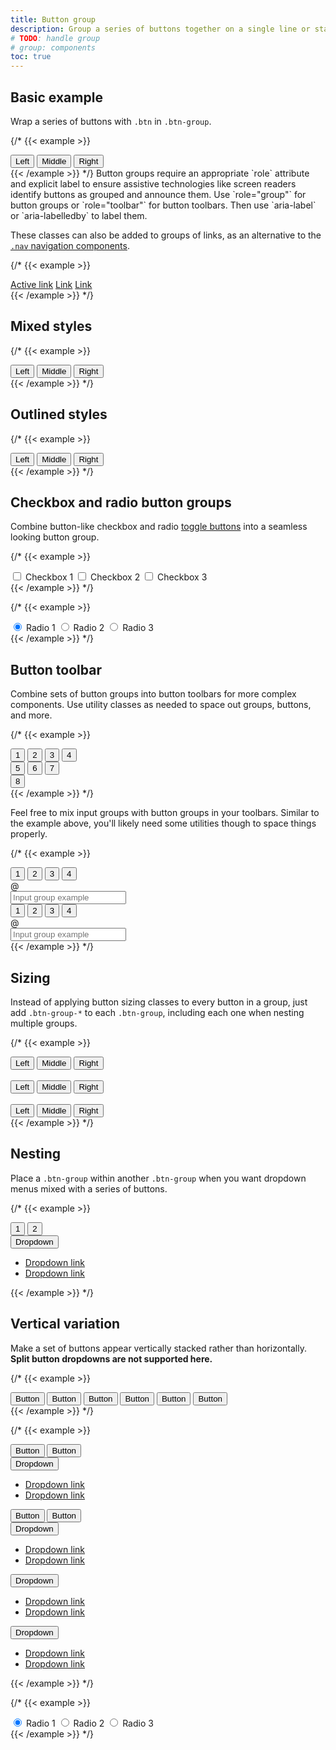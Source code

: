 ```yaml
---
title: Button group
description: Group a series of buttons together on a single line or stack them in a vertical column.
# TODO: handle group
# group: components
toc: true
---
```


## Basic example

Wrap a series of buttons with `.btn` in `.btn-group`.

{/* {{< example >}}
<div class="btn-group" role="group" aria-label="Basic example">
  <button type="button" class="btn btn-primary">Left</button>
  <button type="button" class="btn btn-primary">Middle</button>
  <button type="button" class="btn btn-primary">Right</button>
</div>
{{< /example >}} */}

<Callout>
Button groups require an appropriate `role` attribute and explicit label to ensure assistive technologies like screen readers identify buttons as grouped and announce them. Use `role="group"` for button groups or `role="toolbar"` for button toolbars. Then use `aria-label` or `aria-labelledby` to label them.
</Callout>

These classes can also be added to groups of links, as an alternative to the [`.nav` navigation components]([[docsref:/components/navs-tabs]]).

{/* {{< example >}}
<div class="btn-group">
  <a href="#" class="btn btn-primary active" aria-current="page">Active link</a>
  <a href="#" class="btn btn-primary">Link</a>
  <a href="#" class="btn btn-primary">Link</a>
</div>
{{< /example >}} */}

## Mixed styles

{/* {{< example >}}
<div class="btn-group" role="group" aria-label="Basic mixed styles example">
  <button type="button" class="btn btn-danger">Left</button>
  <button type="button" class="btn btn-warning">Middle</button>
  <button type="button" class="btn btn-success">Right</button>
</div>
{{< /example >}} */}

## Outlined styles

{/* {{< example >}}
<div class="btn-group" role="group" aria-label="Basic outlined example">
  <button type="button" class="btn btn-outline-primary">Left</button>
  <button type="button" class="btn btn-outline-primary">Middle</button>
  <button type="button" class="btn btn-outline-primary">Right</button>
</div>
{{< /example >}} */}

## Checkbox and radio button groups

Combine button-like checkbox and radio [toggle buttons]([[docsref:/forms/checks-radios]]) into a seamless looking button group.

{/* {{< example >}}
<div class="btn-group" role="group" aria-label="Basic checkbox toggle button group">
  <input type="checkbox" class="btn-check" id="btncheck1" autocomplete="off">
  <label class="btn btn-outline-primary" for="btncheck1">Checkbox 1</label>

  <input type="checkbox" class="btn-check" id="btncheck2" autocomplete="off">
  <label class="btn btn-outline-primary" for="btncheck2">Checkbox 2</label>

  <input type="checkbox" class="btn-check" id="btncheck3" autocomplete="off">
  <label class="btn btn-outline-primary" for="btncheck3">Checkbox 3</label>
</div>
{{< /example >}} */}

{/* {{< example >}}
<div class="btn-group" role="group" aria-label="Basic radio toggle button group">
  <input type="radio" class="btn-check" name="btnradio" id="btnradio1" autocomplete="off" checked>
  <label class="btn btn-outline-primary" for="btnradio1">Radio 1</label>

  <input type="radio" class="btn-check" name="btnradio" id="btnradio2" autocomplete="off">
  <label class="btn btn-outline-primary" for="btnradio2">Radio 2</label>

  <input type="radio" class="btn-check" name="btnradio" id="btnradio3" autocomplete="off">
  <label class="btn btn-outline-primary" for="btnradio3">Radio 3</label>
</div>
{{< /example >}} */}

## Button toolbar

Combine sets of button groups into button toolbars for more complex components. Use utility classes as needed to space out groups, buttons, and more.

{/* {{< example >}}
<div class="btn-toolbar" role="toolbar" aria-label="Toolbar with button groups">
  <div class="btn-group me-2" role="group" aria-label="First group">
    <button type="button" class="btn btn-primary">1</button>
    <button type="button" class="btn btn-primary">2</button>
    <button type="button" class="btn btn-primary">3</button>
    <button type="button" class="btn btn-primary">4</button>
  </div>
  <div class="btn-group me-2" role="group" aria-label="Second group">
    <button type="button" class="btn btn-secondary">5</button>
    <button type="button" class="btn btn-secondary">6</button>
    <button type="button" class="btn btn-secondary">7</button>
  </div>
  <div class="btn-group" role="group" aria-label="Third group">
    <button type="button" class="btn btn-info">8</button>
  </div>
</div>
{{< /example >}} */}

Feel free to mix input groups with button groups in your toolbars. Similar to the example above, you'll likely need some utilities though to space things properly.

{/* {{< example >}}
<div class="btn-toolbar mb-3" role="toolbar" aria-label="Toolbar with button groups">
  <div class="btn-group me-2" role="group" aria-label="First group">
    <button type="button" class="btn btn-outline-secondary">1</button>
    <button type="button" class="btn btn-outline-secondary">2</button>
    <button type="button" class="btn btn-outline-secondary">3</button>
    <button type="button" class="btn btn-outline-secondary">4</button>
  </div>
  <div class="input-group">
    <div class="input-group-text" id="btnGroupAddon">@</div>
    <input type="text" class="form-control" placeholder="Input group example" aria-label="Input group example" aria-describedby="btnGroupAddon">
  </div>
</div>

<div class="btn-toolbar justify-content-between" role="toolbar" aria-label="Toolbar with button groups">
  <div class="btn-group" role="group" aria-label="First group">
    <button type="button" class="btn btn-outline-secondary">1</button>
    <button type="button" class="btn btn-outline-secondary">2</button>
    <button type="button" class="btn btn-outline-secondary">3</button>
    <button type="button" class="btn btn-outline-secondary">4</button>
  </div>
  <div class="input-group">
    <div class="input-group-text" id="btnGroupAddon2">@</div>
    <input type="text" class="form-control" placeholder="Input group example" aria-label="Input group example" aria-describedby="btnGroupAddon2">
  </div>
</div>
{{< /example >}} */}

## Sizing

Instead of applying button sizing classes to every button in a group, just add `.btn-group-*` to each `.btn-group`, including each one when nesting multiple groups.

{/* {{< example >}}
<div class="btn-group btn-group-lg" role="group" aria-label="Large button group">
  <button type="button" class="btn btn-outline-primary">Left</button>
  <button type="button" class="btn btn-outline-primary">Middle</button>
  <button type="button" class="btn btn-outline-primary">Right</button>
</div>
<br>
<div class="btn-group" role="group" aria-label="Default button group">
  <button type="button" class="btn btn-outline-primary">Left</button>
  <button type="button" class="btn btn-outline-primary">Middle</button>
  <button type="button" class="btn btn-outline-primary">Right</button>
</div>
<br>
<div class="btn-group btn-group-sm" role="group" aria-label="Small button group">
  <button type="button" class="btn btn-outline-primary">Left</button>
  <button type="button" class="btn btn-outline-primary">Middle</button>
  <button type="button" class="btn btn-outline-primary">Right</button>
</div>
{{< /example >}} */}

## Nesting

Place a `.btn-group` within another `.btn-group` when you want dropdown menus mixed with a series of buttons.

{/* {{< example >}}
<div class="btn-group" role="group" aria-label="Button group with nested dropdown">
  <button type="button" class="btn btn-primary">1</button>
  <button type="button" class="btn btn-primary">2</button>

  <div class="btn-group" role="group">
    <button type="button" class="btn btn-primary dropdown-toggle" data-bs-toggle="dropdown" aria-expanded="false">
      Dropdown
    </button>
    <ul class="dropdown-menu">
      <li><a class="dropdown-item" href="#">Dropdown link</a></li>
      <li><a class="dropdown-item" href="#">Dropdown link</a></li>
    </ul>
  </div>
</div>
{{< /example >}} */}

## Vertical variation

Make a set of buttons appear vertically stacked rather than horizontally. **Split button dropdowns are not supported here.**

{/* {{< example >}}
<div class="btn-group-vertical" role="group" aria-label="Vertical button group">
  <button type="button" class="btn btn-primary">Button</button>
  <button type="button" class="btn btn-primary">Button</button>
  <button type="button" class="btn btn-primary">Button</button>
  <button type="button" class="btn btn-primary">Button</button>
  <button type="button" class="btn btn-primary">Button</button>
  <button type="button" class="btn btn-primary">Button</button>
</div>
{{< /example >}} */}

{/* {{< example >}}
<div class="btn-group-vertical" role="group" aria-label="Vertical button group">
  <button type="button" class="btn btn-primary">Button</button>
  <button type="button" class="btn btn-primary">Button</button>
  <div class="btn-group" role="group">
    <button type="button" class="btn btn-primary dropdown-toggle" data-bs-toggle="dropdown" aria-expanded="false">
      Dropdown
    </button>
    <ul class="dropdown-menu">
      <li><a class="dropdown-item" href="#">Dropdown link</a></li>
      <li><a class="dropdown-item" href="#">Dropdown link</a></li>
    </ul>
  </div>
  <button type="button" class="btn btn-primary">Button</button>
  <button type="button" class="btn btn-primary">Button</button>
  <div class="btn-group" role="group">
    <button type="button" class="btn btn-primary dropdown-toggle" data-bs-toggle="dropdown" aria-expanded="false">
      Dropdown
    </button>
    <ul class="dropdown-menu">
      <li><a class="dropdown-item" href="#">Dropdown link</a></li>
      <li><a class="dropdown-item" href="#">Dropdown link</a></li>
    </ul>
  </div>
  <div class="btn-group" role="group">
    <button type="button" class="btn btn-primary dropdown-toggle" data-bs-toggle="dropdown" aria-expanded="false">
      Dropdown
    </button>
    <ul class="dropdown-menu">
      <li><a class="dropdown-item" href="#">Dropdown link</a></li>
      <li><a class="dropdown-item" href="#">Dropdown link</a></li>
    </ul>
  </div>
  <div class="btn-group" role="group">
    <button type="button" class="btn btn-primary dropdown-toggle" data-bs-toggle="dropdown" aria-expanded="false">
      Dropdown
    </button>
    <ul class="dropdown-menu">
      <li><a class="dropdown-item" href="#">Dropdown link</a></li>
      <li><a class="dropdown-item" href="#">Dropdown link</a></li>
    </ul>
  </div>
</div>
{{< /example >}} */}

{/* {{< example >}}
<div class="btn-group-vertical" role="group" aria-label="Vertical radio toggle button group">
  <input type="radio" class="btn-check" name="vbtn-radio" id="vbtn-radio1" autocomplete="off" checked>
  <label class="btn btn-outline-danger" for="vbtn-radio1">Radio 1</label>
  <input type="radio" class="btn-check" name="vbtn-radio" id="vbtn-radio2" autocomplete="off">
  <label class="btn btn-outline-danger" for="vbtn-radio2">Radio 2</label>
  <input type="radio" class="btn-check" name="vbtn-radio" id="vbtn-radio3" autocomplete="off">
  <label class="btn btn-outline-danger" for="vbtn-radio3">Radio 3</label>
</div>
{{< /example >}} */}
